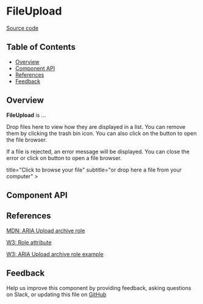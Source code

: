 
# **FileUpload**

[Source code](https://github.com/leemonade/bubbles/tree/main/packages/components/form/FileUpload)

## Table of Contents

<!-- START doctoc generated TOC please keep comment here to allow auto update -->
<!-- DON'T EDIT THIS SECTION, INSTEAD RE-RUN doctoc TO UPDATE -->

- [Overview](#overview)
- [Component API](#component-api)
- [References](#references)
- [Feedback](#feedback)

## Overview

**FileUpload** is ...

Drop files here to view how they are displayed in a list. You can remove them by clicking the trash bin icon. You can also
click on the button to open the file browser.

If a file is rejected, an error message will be displayed. You can close the error or click on button to open a file browser.

<ThemeProvider>
  <FileUpload
    icon=<CloudUploadIcon height={32}></CloudUploadIcon>
    title="Click to browse your file"
    subtitle="or drop here a file from your computer"
  ></FileUpload>
</ThemeProvider>

## Component API

<Preview>
  <Story id="molecules-form-fileupload--playground" />
</Preview>

<Props of={FileUpload} />

## References

[MDN: ARIA Upload archive role](https://developer.mozilla.org/en-US/docs/Web/Accessibility/ARIA/Roles/upload-archive_role)

[W3: Role attribute](https://www.w3.org/WAI/PF/HTML/wiki/RoleAttribute)

[W3: ARIA Upload archive role example](https://www.w3.org/TR/2016/WD-wai-aria-practices-1.1-20160317/examples/upload-archive/upload-archive.html)

## Feedback

Help us improve this component by providing feedback, asking questions on Slack, or updating this file on
[GitHub](https://github.com/leemonade/bubbles/edit/main/packages/components/form/FileUpload.mdx)
